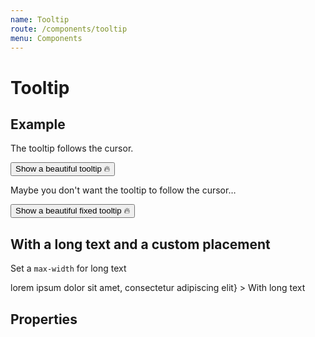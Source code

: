 ```yaml
---
name: Tooltip
route: /components/tooltip
menu: Components
---
```



# Tooltip

## Example

The tooltip follows the cursor.

<Playground>
  <Tooltip content="🔥🔥🔥🔥🔥🔥🔥">
    <Button>Show a beautiful tooltip 🔥</Button>
  </Tooltip>
</Playground>

Maybe you don't want the tooltip to follow the cursor…

<Playground>
  <Tooltip fixed content="🔥🔥🔥🔥🔥🔥🔥">
    <Button>Show a beautiful fixed tooltip 🔥</Button>
  </Tooltip>
</Playground>

## With a long text and a custom placement

Set a `max-width` for long text

<Playground>
  <Tooltip
    placement="bottom-start"
    content={<div>lorem ipsum dolor sit amet, consectetur adipiscing elit</div>}
  >
    <span>With long text</span>
  </Tooltip>
</Playground>

## Properties

<Props of={Tooltip} />
